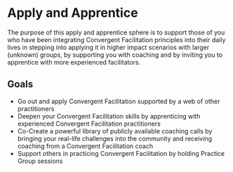 
# Apply and Apprentice

The purpose of this apply and apprentice sphere is to support those of you who have been integrating Convergent Facilitation principles into their daily lives in stepping into applying it in higher impact scenarios with larger (unknown) groups, by supporting you with coaching and by inviting you to apprentice with more experienced facilitators. 


## Goals

- Go out and apply Convergent Facilitation supported by a web of other practitioners
- Deepen your Convergent Facilitation skills by apprenticing with experienced Convergent Facilitation practitioners
- Co-Create a powerful library of publicly available coaching calls by bringing your real-life challenges into the community and receiving coaching from a Convergent Facilitation coach
- Support others in practicing Convergent Facilitation by holding Practice Group sessions


<DocCardList />
